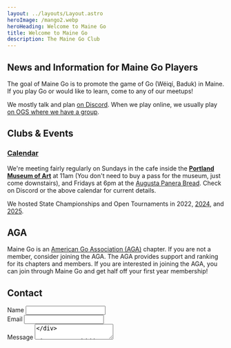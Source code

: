 ```yaml
---
layout: ../layouts/Layout.astro
heroImage: /mango2.webp
heroHeading: Welcome to Maine Go
title: Welcome to Maine Go
description: The Maine Go Club
---
```


## News and Information for Maine Go Players

The goal of Maine Go is to promote the game of Go (Wéiqí, Baduk) in
Maine. If you play Go or would like to learn, come to any of our meetups!

We mostly talk and plan [on Discord](https://discord.gg/jDDG24WsSz).
When we play online, we usually play [on OGS where we have a group](https://online-go.com/group/832).

## Clubs & Events


### [Calendar](/events)

We're meeting fairly regularly on Sundays in the cafe
inside the [**Portland Museum of Art**](https://www.portlandmuseum.org/magazine/cafe)
at 11am
(You don't need to buy a pass for the museum, just come downstairs),
and Fridays at 6pm at
the [Augusta Panera Bread](https://www.panerabread.com/content/panerabread_com/en-us/cafe/locations/me/augusta/37-xavier-loop).
Check on Discord or the above calendar for current details.

We hosted State Championships and Open Tournaments in 2022, [2024](/2024tournament), and [2025](/2025tournament).

## AGA

Maine Go is an [American Go Association (AGA)](https://www.usgo.org/) chapter.
If you are not a member, consider joining the AGA.
The AGA provides support and ranking for its chapters and members.
If you are interested in joining the AGA, you can join through Maine Go and get half off your first year membership!

## Contact


<form method="post" action="/api/contact" encType="application/x-www-form-urlencoded" class="not-prose space-y-4">

<div>
  <Label for="name">Name</Label>
  <Input type="text" name="name" id="name" required />
</div>

<div>
  <Label for="email">Email</Label>
  <Input type="email" name="email" id="email" required />
</div>

<div>
  <Label for="message">Message</Label>
  <Textarea name="message" id="message" required />
</div>

<input type="hidden" name="formName" value="contact" />

<HoneypotInputs />

<div class="flex justify-end">
  <Button type="submit">Submit</Button>
</div>

</form>
